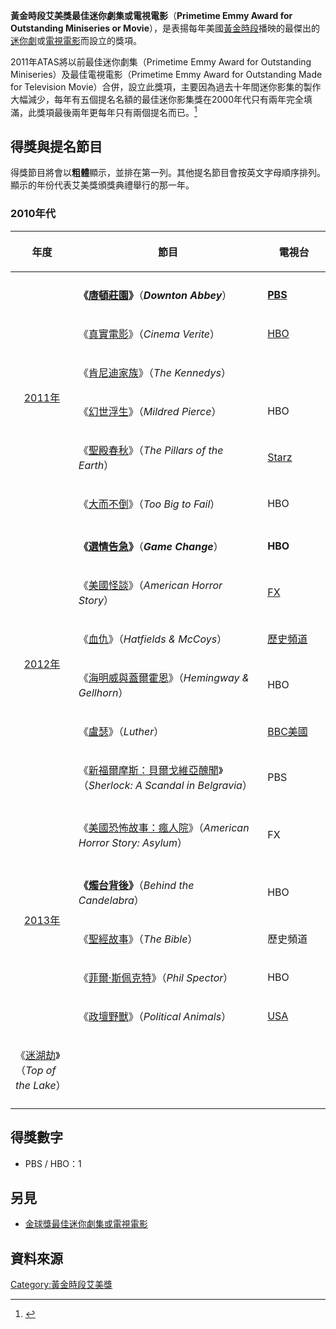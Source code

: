 {{noteTA
|G1=TV}}
{{Infobox award
| name           = 黃金時段艾美獎<br>最佳迷你劇集或電視電影
| description    = 最傑出的[[迷你劇|迷你劇]]或[[電視電影|電視電影]]
| presenter      = [[電視藝術科學學院|ATAS]]
| country        = [[美國|美國]]
| year           = 2011年
| holder         = 《[[選情告急|選情告急]]》（[[第64屆黃金時段艾美獎|2012]]）
| website        = http://www.emmys.com/
}}
'''黃金時段艾美獎最佳迷你劇集或電視電影'''（'''Primetime Emmy Award for Outstanding Miniseries or Movie'''），是表揚每年美國[[黃金時段|黃金時段]]播映的最傑出的[[迷你劇|迷你劇]]或[[電視電影|電視電影]]而設立的獎項。 

2011年ATAS將以前最佳迷你劇集（Primetime Emmy Award for Outstanding Miniseries）及最佳電視電影（Primetime Emmy Award for Outstanding Made for Television Movie）合併，設立此獎項，主要因為過去十年間迷你影集的製作大幅減少，每年有五個提名名額的最佳迷你影集獎在2000年代只有兩年完全填滿，此獎項最後兩年更每年只有兩個提名而已。<ref name="Merger">{{cite news | title= Emmys to Merge Miniseries, Made for TV Movie Categories This Year | url=http://www.hollywoodreporter.com/news/emmys-merge-miniseries-made-tv-161144 | work=[[荷里活報道|荷里活報道]] |accessdate=2013-08-10}}</ref>

==得獎與提名節目==
得獎節目將會以'''粗體'''顯示，並排在第一列。其他提名節目會按英文字母順序排列。顯示的年份代表艾美獎頒獎典禮舉行的那一年。

===2010年代===
{| class="wikitable" style="width:100%"
|- bgcolor="#bebebe"
! width="20%" | 年度
! width="60%" | 節目
! width="20%" | 電視台
|-
| rowspan=7 style="text-align:center" | [[第63屆黃金時段艾美獎|2011年]]
|- style="background:#FAEB86"
| '''《[[唐頓莊園|唐頓莊園]]》'''（'''''Downton Abbey'''''）
| '''[[PBS|PBS]]'''
|-
| 《[[真實電影|真實電影]]》（''Cinema Verite''）
| [[HBO|HBO]]
|-
| 《[[肯尼迪家族|肯尼迪家族]]》（''The Kennedys''）
| {{tsl|en|Reelz|ReelzChannel}}
|-
| 《[[幻世浮生|幻世浮生]]》（''Mildred Pierce''）
| HBO
|-
| 《[[聖殿春秋|聖殿春秋]]》（''The Pillars of the Earth''）
| [[Starz_(電視頻道)|Starz]]
|-
| 《[[大而不倒|大而不倒]]》（''Too Big to Fail''）
| HBO
|-
| rowspan=7 style="text-align:center" | [[第64屆黃金時段艾美獎|2012年]]
|- style="background:#FAEB86"
| '''《[[選情告急|選情告急]]》'''（'''''Game Change'''''）
| '''HBO'''
|-
| 《[[美國恐怖故事|美國怪談]]》（''American Horror Story''）
| [[FX_(電視頻道)|FX]]
|-
| 《[[血仇|血仇]]》（''Hatfields & McCoys''）
| [[歷史頻道|歷史頻道]]
|-
| 《[[海明威與蓋爾霍恩|海明威與蓋爾霍恩]]》（''Hemingway & Gellhorn''）
| HBO
|-
| 《[[盧瑟|盧瑟]]》（''Luther''）
| [[BBC美國|BBC美國]]
|-
| 《[[新福爾摩斯|新福爾摩斯：貝爾戈維亞醜聞]]》（''Sherlock: A Scandal in Belgravia''）
| PBS
|-
| rowspan=7 style="text-align:center" | [[第65屆黃金時段艾美獎|2013年]]
|-
| 《[[美國恐怖故事：瘋人院|美國恐怖故事：瘋人院]]》（''American Horror Story: Asylum''）
| FX
|-
|- style="background:#FAEB86"
|''' 《[[燭台背後|燭台背後]]》'''（''Behind the Candelabra''）
| HBO
|-
| 《[[聖經故事|聖經故事]]》（''The Bible''）
| 歷史頻道
|-
| 《[[菲爾·斯佩克特|菲爾·斯佩克特]]》（''Phil Spector''）
| HBO
|-
| 《[[政壇野獸|政壇野獸]]》（''Political Animals''）
| [[USA電視台|USA]]
|-
| 《[[迷湖劫|迷湖劫]]》（''Top of the Lake''）
| {{tsl|en|Sundance Channel (United States)|Sundance}}
|-
|}

== 得獎數字 ==

* PBS / HBO：1

==另見==
* [[金球獎最佳迷你劇集或電視電影|金球獎最佳迷你劇集或電視電影]]

==資料來源==
{{reflist}}

{{黄金时段艾美奖最佳迷你影集或电视电影}}
{{黃金時段艾美獎獎項}}

{{DEFAULTSORT:Primetime Emmy Award for Outstanding Miniseries or Movie}}
[[Category:黃金時段艾美獎|Category:黃金時段艾美獎]]